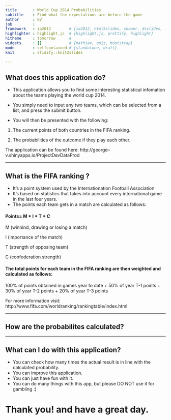 ---
title       : World Cup 2014 Probabilities
subtitle    : Find what the expectations are before the game
author      : GV
job         : 
framework   : io2012        # {io2012, html5slides, shower, dzslides, ...}
highlighter : highlight.js  # {highlight.js, prettify, highlight}
hitheme     : tomorrow      # 
widgets     : []            # {mathjax, quiz, bootstrap}
mode        : selfcontained # {standalone, draft}
knit        : slidify::knit2slides

---

## What does this application do?

* This application allows you to find some interesting statistical infomation about the teams playing the world cup 2014.

* You simply need to input any two teams, which can be selected from a list, and press the submit button.

* You will then be presented with the following:

1) The current points of both countries in the FIFA ranking.

2) The probabilities of the outcome if they play each other.

The application can be found here: http://george--v.shinyapps.io/ProjectDevDataProd 

---

## What is the FIFA ranking ?

* It's a point system used by the Internationation Football Association
* It's based on statistics that takes into account every international game in the last four years.
* The points each team gets in a match are calculated as follows:

#### Points= M * I * T * C  
  
  M (winnind, drawing or losing a match)

  I (importance of the match)

  T (strength of opposing team)

  C (confederation strength)


#### The total points for each team in the FIFA ranking are then weighted and calculated as follows:

100% of points obtained in games year to date 
+
50% of year T-1 points
+
30% of year T-2 points
+
20% of year T-3 points

For more information visit: http://www.fifa.com/worldranking/rankingtable/index.html



---

## How are the probabilites calculated?

---

## What can I do with this application?

* You can check how many times the actual result is in line with the calculated probability.
* You can improve this application.
* You can just have fun with it.
* You can do many things with this app, but please DO NOT use it for gambling :)





# Thank you! and have a great day.







